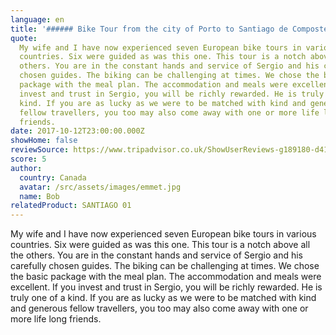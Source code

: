 ```yaml
---
language: en
title: '###### Bike Tour from the city of Porto to Santiago de Compostela'
quote:
  My wife and I have now experienced seven European bike tours in various
  countries. Six were guided as was this one. This tour is a notch above all the
  others. You are in the constant hands and service of Sergio and his carefully
  chosen guides. The biking can be challenging at times. We chose the basic
  package with the meal plan. The accommodation and meals were excellent. If you
  invest and trust in Sergio, you will be richly rewarded. He is truly one of a
  kind. If you are as lucky as we were to be matched with kind and generous
  fellow travellers, you too may also come away with one or more life long
  friends.
date: 2017-10-12T23:00:00.000Z
showHome: false
reviewSource: https://www.tripadvisor.co.uk/ShowUserReviews-g189180-d4105907-r532635022-Top_Bike_tours_Portugal-Porto_Porto_District_Northern_Portugal.html
score: 5
author:
  country: Canada
  avatar: /src/assets/images/emmet.jpg
  name: Bob
relatedProduct: SANTIAGO 01
---
```


My wife and I have now experienced seven European bike tours in various
countries. Six were guided as was this one. This tour is a notch above all the
others. You are in the constant hands and service of Sergio and his carefully
chosen guides. The biking can be challenging at times. We chose the basic
package with the meal plan. The accommodation and meals were excellent. If you
invest and trust in Sergio, you will be richly rewarded. He is truly one of a
kind. If you are as lucky as we were to be matched with kind and generous fellow
travellers, you too may also come away with one or more life long friends.
